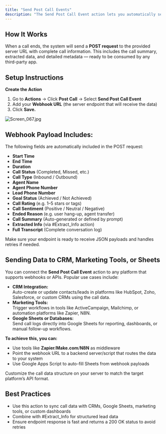 ```yaml
---
title: "Send Post Call Events"
description: "The Send Post Call Event action lets you automatically send call logs to your external tools, apps, or CRMs after every completed call. This helps centralize data and automate workflows without manual effort."
---
```


## **How It Works**

When a call ends, the system will send a **POST request** to the provided server URL with complete call information. This includes the call summary, extracted data, and detailed metadata — ready to be consumed by any third-party app.

## **Setup Instructions**

**Create the Action**

1. Go to **Actions** → Click **Post Call** → Select **Send Post Call Event**
2. Add your **Webhook URL** (the server endpoint that will receive the data)
3. Click **Save.**

![Screen_067.jpg](/images/Screen_067.jpg)

## **Webhook Payload Includes:**

The following fields are automatically included in the POST request:

- **Start Time**
- **End Time**
- **Duration**
- **Call Status** (Completed, Missed, etc.)
- **Call Type** (Inbound / Outbound)
- **Agent Name**
- **Agent Phone Number**
- **Lead Phone Number**
- **Goal Status** (Achieved / Not Achieved)
- **Call Rating** (e.g. 1–5 stars or tags)
- **Call Sentiment** (Positive / Neutral / Negative)
- **Ended Reason** (e.g. user hang-up, agent transfer)
- **Call Summary** (Auto-generated or defined by prompt)
- **Extracted Info** (via #Extract_Info action)
- **Full Transcript** (Complete conversation log)

<Warning>
  Make sure your endpoint is ready to receive JSON payloads and handles retries if needed.
</Warning>

## **Sending Data to CRM, Marketing Tools, or Sheets**

You can connect the **Send Post Call Event** action to any platform that supports webhooks or APIs. Popular use cases include:

- **CRM Integration:**\
  Auto-create or update contacts/leads in platforms like HubSpot, Zoho, Salesforce, or custom CRMs using the call data.
- **Marketing Tools:**\
  Trigger workflows in tools like ActiveCampaign, Mailchimp, or automation platforms like Zapier, N8N.
- **Google Sheets or Databases:**\
  Send call logs directly into Google Sheets for reporting, dashboards, or manual follow-up workflows.

**To achieve this, you can:**

- Use tools like **Zapier**/**Make.com**/**N8N** as middleware
- Point the webhook URL to a backend server/script that routes the data to your system
- Use Google Apps Script to auto-fill Sheets from webhook payloads

<Tip>
  Customize the call data structure on your server to match the target platform’s API format.
</Tip>

## **Best Practices**

- Use this action to sync call data with CRMs, Google Sheets, marketing tools, or custom dashboards
- Combine with #Extract_Info for structured lead data
- Ensure endpoint response is fast and returns a 200 OK status to avoid retries